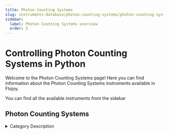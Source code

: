 ```yaml
---
title: Photon Counting Systems
slug: instruments-database/photon-counting-systems/photon-counting-systems-overview
sidebar:
  label: Photon Counting Systems overview
  order: 3
---
```


# Controlling Photon Counting Systems in Python

Welcome to the Photon Counting Systems page! Here you can find information about the Photon Counting Systems instruments available in Flojoy.

You can find all the available instruments from the sidebar



## Photon Counting Systems

<details> 
<summary>Category Description</summary> 
Photon counting is a technique in which individual photons are counted using a single-photon detector (SPD). A single-photon detector emits a pulse of signal for each detected photon. The counting efficiency is determined by the quantum efficiency and the system's electronic losses.
</details> 

<div className="flex flex-wrap">

<InstrumentThumbnail 
    path='photon-counting-systems/picoquant/picoharp-300'
    img='https://res.cloudinary.com/dhopxs1y3/image/upload/v1691782750/Instruments/Photon%20Counting%20System/Singlequantum/Singlequantum.jpg'
    label='PicoHarp 300'    
/>

<InstrumentThumbnail 
    path='photon-counting-systems/singlequantum/singlequantum'
    img='https://res.cloudinary.com/dhopxs1y3/image/upload/v1691782463/Instruments/Photon%20Counting%20System/PicoHarp-300/PicoHarp-300.jpg'
    label='Singlequantum'    
/>

</div>